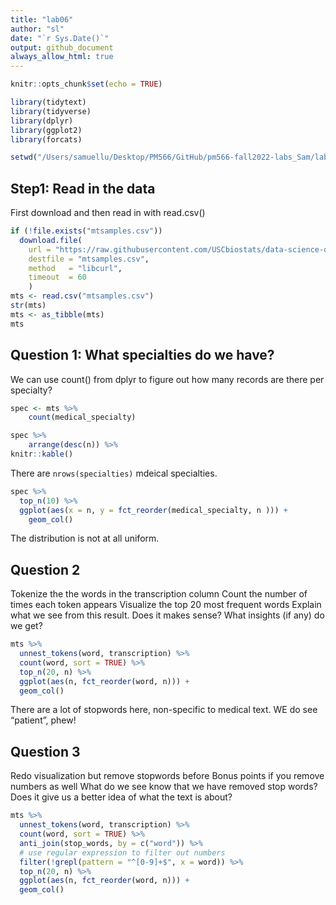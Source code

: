 ```yaml
---
title: "lab06"
author: "sl"
date: "`r Sys.Date()`"
output: github_document
always_allow_html: true
---
```


```r
knitr::opts_chunk$set(echo = TRUE)
```

```r
library(tidytext)
library(tidyverse)
library(dplyr)
library(ggplot2)
library(forcats)
```

```r
setwd("/Users/samuellu/Desktop/PM566/GitHub/pm566-fall2022-labs_Sam/lab06/")
```

## Step1: Read in the data
First download and then read in with read.csv()

```r
if (!file.exists("mtsamples.csv"))
  download.file(
    url = "https://raw.githubusercontent.com/USCbiostats/data-science-data/master/00_mtsamples/mtsamples.csv",
    destfile = "mtsamples.csv",
    method   = "libcurl",
    timeout  = 60
    )
mts <- read.csv("mtsamples.csv")
str(mts)
mts <- as_tibble(mts)
mts
```

## Question 1: What specialties do we have?
We can use count() from dplyr to figure out how many records are there per specialty?

```r
spec <- mts %>%
    count(medical_specialty)

spec %>%
    arrange(desc(n)) %>%
knitr::kable()
```

There are `nrows(specialties)` mdeical specialties.

```r
spec %>%
  top_n(10) %>%
  ggplot(aes(x = n, y = fct_reorder(medical_specialty, n ))) +
    geom_col()
```

The distribution is not at all uniform.

## Question 2
Tokenize the the words in the transcription column
Count the number of times each token appears
Visualize the top 20 most frequent words
Explain what we see from this result. Does it makes sense? What insights (if any) do we get?

```r
mts %>%
  unnest_tokens(word, transcription) %>%
  count(word, sort = TRUE) %>%
  top_n(20, n) %>%
  ggplot(aes(n, fct_reorder(word, n))) +
  geom_col()
```

There are a lot of stopwords here, non-specific to medical text. WE do see "patient", phew!

## Question 3
Redo visualization but remove stopwords before
Bonus points if you remove numbers as well
What do we see know that we have removed stop words? Does it give us a better idea of what the text is about?

```r
mts %>%
  unnest_tokens(word, transcription) %>%
  count(word, sort = TRUE) %>%
  anti_join(stop_words, by = c("word")) %>%
  # use regular expression to filter out numbers
  filter(!grepl(pattern = "^[0-9]+$", x = word)) %>%
  top_n(20, n) %>%
  ggplot(aes(n, fct_reorder(word, n))) +
  geom_col()
```









